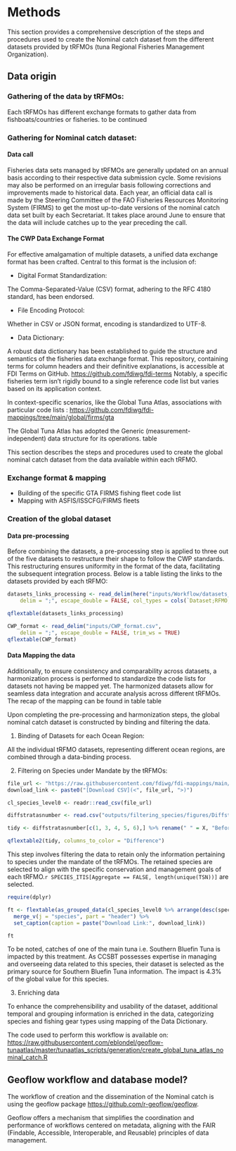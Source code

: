 # Methods

<!-- The Methods should include detailed text describing any steps or procedures used in producing the data, including full descriptions of the experimental design, data acquisition and any computational processing. See [the detailed section in our submission guidelines](https://www.nature.com/sdata/publish/submission-guidelines#sec-5) for advice on writing a transparent and reproducible methods section. Related methods should be grouped under corresponding subheadings where possible, and methods should be described in enough detail to allow other researchers to interpret and repeat, if required, the full study. Specific data outputs should be explicitly referenced via data citation (see Data Records and Citing Data, below). -->

<!-- Authors should cite previous descriptions of the methods under use, but ideally the method descriptions should be complete enough for others to understand and reproduce the methods and processing steps without referring to associated publications. There is no limit to the length of the Methods section. -->

This section provides a comprehensive description of the steps and procedures used to create the Nominal catch dataset from the different datasets provided by tRFMOs (tuna Regional Fisheries Management Organization).

## Data origin

### Gathering of the data by tRFMOs:

Each tRFMOs has different exchange formats to gather data from fishboats/countries or fisheries. to be continued

### Gathering for Nominal catch dataset:

#### Data call

Fisheries data sets managed by tRFMOs are generally updated on an annual basis according to their respective data submission cycle. Some revisions may also be performed on an irregular basis following corrections and improvements made to historical data. Each year, an official data call is made by the Steering Committee of the FAO Fisheries Resources Monitoring System (FIRMS) to get the most up-to-date versions of the nominal catch data set built by each Secretariat. It takes place around June to ensure that the data will include catches up to the year preceding the call.

#### The CWP Data Exchange Format

For effective amalgamation of multiple datasets, a unified data exchange format has been crafted. Central to this format is the inclusion of:

-   Digital Format Standardization:

The Comma-Separated-Value (CSV) format, adhering to the RFC 4180 standard, has been endorsed.

-   File Encoding Protocol:

Whether in CSV or JSON format, encoding is standardized to UTF-8.

-   Data Dictionary:

A robust data dictionary has been established to guide the structure and semantics of the fisheries data exchange format. This repository, containing terms for column headers and their definitive explanations, is accessible at FDI Terms on GitHub. <https://github.com/fdiwg/fdi-terms> Notably, a specific fisheries term isn't rigidly bound to a single reference code list but varies based on its application context.

In context-specific scenarios, like the Global Tuna Atlas, associations with particular code lists : <https://github.com/fdiwg/fdi-mappings/tree/main/global/firms/gta>

The Global Tuna Atlas has adopted the Generic (measurement-independent) data structure for its operations. \ref table

This section describes the steps and procedures used to create the global nominal catch dataset from the data available within each tRFMO.

### Exchange format & mapping

-   Building of the specific GTA FIRMS fishing fleet code list
-   Mapping with ASFIS/ISSCFG/FIRMS fleets

### Creation of the global dataset

#### Data pre-processing

Before combining the datasets, a pre-processing step is applied to three out of the five datasets to restructure their shape to follow the CWP standards. This restructuring ensures uniformity in the format of the data, facilitating the subsequent integration process. Below is a table listing the links to the datasets provided by each tRFMO:

```r
datasets_links_processing <- read_delim(here("inputs/Workflow/datasets_links_processing.csv"),
    delim = ";", escape_double = FALSE, col_types = cols(`Dataset;RFMO;Link to downolad;Pre-processing function;Comments` = col_character()), trim_ws = TRUE)
```

```r
qflextable(datasets_links_processing)
```

```r
CWP_format <- read_delim("inputs/CWP_format.csv", 
    delim = ";", escape_double = FALSE, trim_ws = TRUE)
qflextable(CWP_format)
```

#### Data Mapping the data

Additionally, to ensure consistency and comparability across datasets, a harmonization process is performed to standardize the code lists for datasets not having be mapped yet. The harmonized datasets allow for seamless data integration and accurate analysis across different tRFMOs. The recap of the mapping can be found in table \ref table

Upon completing the pre-processing and harmonization steps, the global nominal catch dataset is constructed by binding and filtering the data.

1.  Binding of Datasets for each Ocean Region:

All the individual tRFMO datasets, representing different ocean regions, are combined through a data-binding process.

2.  Filtering on Species under Mandate by the tRFMOs:

```r

file_url <- "https://raw.githubusercontent.com/fdiwg/fdi-mappings/main/cross-term/codelist_mapping_source_authority_species.csv"
download_link <- paste0("[Download CSV](<", file_url, ">)")

cl_species_level0 <- readr::read_csv(file_url)


```

```r

diffstratasnumber <- read.csv("outputs/filtering_species/figures/Diffstratas/Comparison.of.number.of.stratas.between.the.two.datasets.csv")

tidy <- diffstratasnumber[c(1, 3, 4, 5, 6),] %>% rename(" " = X, "Before filtering" = "Before.filtering", "After filtering" = "After.filtering")

qflextable2(tidy, columns_to_color = "Difference")

```

This step involves filtering the data to retain only the information pertaining to species under the mandate of the tRFMOs. The retained species are selected to align with the specific conservation and management goals of each tRFMO.`r SPECIES_ITIS[Aggregate == FALSE, length(unique(TSN))]` are selected.

```r
require(dplyr)

ft <- flextable(as_grouped_data(cl_species_level0 %>% arrange(desc(species)) %>% dplyr::select(species, source_authority), groups = "species")) %>% 
  merge_v(j = "species", part = "header") %>%
  set_caption(caption = paste("Download Link:", download_link))

ft
```

To be noted, catches of one of the main tuna i.e. Southern Bluefin Tuna is impacted by this treatment. As CCSBT possesses expertise in managing and overseeing data related to this species, their dataset is selected as the primary source for Southern Bluefin Tuna information. The impact is 4.3% of the global value for this species. 

3. Enriching data

To enhance the comprehensibility and usability of the dataset, additional temporal and grouping information is enriched in the data, categorizing species and fishing gear types using mapping of the Data Dictionary.

The code used to perform this workflow is available on: [https://raw.githubusercontent.com/eblondel/geoflow-tunaatlas/master/tunaatlas_scripts/generation/create_global_tuna_atlas_nominal_catch.R](#0){.uri}

## Geoflow workflow and database model?

The workflow of creation and the dissemination of the Nominal catch is using the geoflow package <https://github.com/r-geoflow/geoflow>.

Geoflow offers a mechanism that simplifies the coordination and performance of workflows centered on metadata, aligning with the FAIR (Findable, Accessible, Interoperable, and Reusable) principles of data management.
